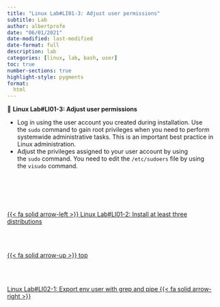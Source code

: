```yaml
---
title: "Linux Lab#LI01-3: Adjust user permissions"
subtitle: Lab
author: albertprofe
date: "06/01/2021"
date-modified: last-modified
date-format: full
description: lab
categories: [linux, lab, bash, user]
toc: true
number-sections: true
highlight-style: pygments
format:
  html
---
```


::: {.labs}
📘 **Linux Lab#LI01-3: Adjust user permissions**

-   Log in using the user account you created during installation. Use the `sudo` command to gain root privileges when you need to perform systemwide administrative tasks. This is an important best practice in Linux administration.
-   Adjust the privileges assigned to your user account by using the `sudo` command. You need to edit the `/etc/sudoers` file by using the `visudo` command.

:::
<!--- navLinks -->
<br><br>
<div class=row>
<br>
<div class='column left previous'>
<br>
[{{< fa solid arrow-left >}} Linux Lab#LI01-2: Install at least three distributions](/linux/lilab01-2.qmd)
<br>
</div>
<br>
<div class='column center'>
<br>
[{{< fa solid arrow-up >}} top](#top)
<br>
</div>
<br>
<div class='column right next'>
<br>
[Linux Lab#LI02-1: Export env user with grep and pipe  {{< fa solid arrow-right >}}](/linux/lilab02-1.qmd)
<br>
</div>
<br>
</div>
